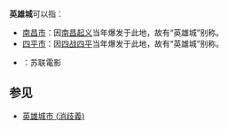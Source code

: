 '''英雄城'''可以指：
*[[南昌市|南昌市]]：因[[南昌起义|南昌起义]]当年爆发于此地，故有“英雄城”别称。
*[[四平市|四平市]]：因[[四战四平|四战四平]]当年爆发于此地，故有“英雄城”别称。
*{{tsl|ru|Димитровградцы|英雄城 (苏联電影)}}：苏联電影

==参见==
*[[英雄城市_(消歧義)|英雄城市 (消歧義)]]
{{Disambig|cat=三字消歧义}}